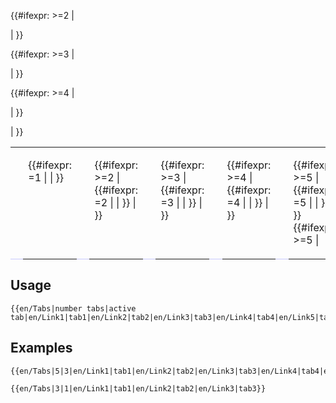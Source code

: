 <includeonly><table><tr width="100%" cellspacing="0" cellpadding="0" valign="top" border="0" style="margin-bottom: 0; margin-left: 1px;">
<td style="border: 0; border-bottom:1px solid #c7c8fe; background:none; width:2%;"> &nbsp;</td>
<td> {{#ifexpr: {{{2}}}=1 | {{en/Tab on|{{{4}}}}} | {{en/Tab off|{{{3}}}|{{{4}}}}} }}</td>
<td style="border: 0; border-bottom:1px solid #c7c8fe; background:none; width:2%;"> &nbsp;</td>
<td> {{#ifexpr: {{{1}}}>=2 | {{#ifexpr: {{{2}}}=2 | {{en/Tab on|{{{6}}}}} | {{en/Tab off|{{{5}}}|{{{6}}}}} }} | }}</td>
{{#ifexpr: {{{1}}}>=2 | <td style="border: 0; border-bottom:1px solid #c7c8fe; background:none; width:2%;"> &nbsp;</td> | }}
<td> {{#ifexpr: {{{1}}}>=3 | {{#ifexpr: {{{2}}}=3 | {{en/Tab on|{{{8}}}}} | {{en/Tab off|{{{7}}}|{{{8}}}}} }} | }}</td>
{{#ifexpr: {{{1}}}>=3 | <td style="border: 0; border-bottom:1px solid #c7c8fe; background:none; width:2%;"> &nbsp;</td> | }}
<td> {{#ifexpr: {{{1}}}>=4 | {{#ifexpr: {{{2}}}=4 | {{en/Tab on|{{{10}}}}} | {{en/Tab off|{{{9}}}|{{{10}}}}} }} | }}</td>
{{#ifexpr: {{{1}}}>=4 | <td style="border: 0; border-bottom:1px solid #c7c8fe; background:none; width:2%;"> &nbsp;</td> | }}
<td> {{#ifexpr: {{{1}}}>=5 | {{#ifexpr: {{{2}}}=5 | {{en/Tab on|{{{12}}}}} | {{en/Tab off|{{{11}}}|{{{12}}}}} }} | }}
{{#ifexpr: {{{1}}}>=5 | <td style="border: 0; border-bottom:1px solid #c7c8fe; background:none; width:2%;"> &nbsp;</td> | }}
</tr></table></includeonly><noinclude>

==Usage==
<pre>
{{en/Tabs|number tabs|active tab|en/Link1|tab1|en/Link2|tab2|en/Link3|tab3|en/Link4|tab4|en/Link5|tab5}}
</pre>

==Examples==
<pre>
{{en/Tabs|5|3|en/Link1|tab1|en/Link2|tab2|en/Link3|tab3|en/Link4|tab4|en/Link5|tab5}}
</pre>
{{en/Tabs|5|3|en/Link1|tab1|en/Link2|tab2|en/Link3|tab3|en/Link4|tab4|en/Link5|tab5}}

<pre>
{{en/Tabs|3|1|en/Link1|tab1|en/Link2|tab2|en/Link3|tab3}}
</pre>
{{en/Tabs|3|1|en/Link1|tab1|en/Link2|tab2|en/Link3|tab3}}

</noinclude>
